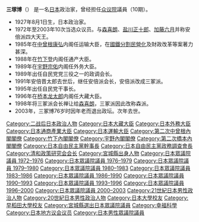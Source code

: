 {{prose|time=2016-06-29T15:43:54+00:00}}
{{Infobox Officeholder
| name  = 三塚 博
| original_name = 
| native_name_lang = 
| image = 
| imagesize = 
| country = {{JPN}}
| office = {{JPN}}第102任[[大藏大臣|大藏大臣]]
| term_start = 1996年11月7日
| term_end = 1998年1月28日
| monarch =
| primeminister = [[橋本龍太郎|橋本龍太郎]]
| predecessor = [[久保亘|久保亘]]
| successor = 橋本龍太郎（代）
|office1       = {{JPN}}第116任[[外務大臣_(日本)|外務大臣]]
|primeminister1=[[宇野宗佑|宇野宗佑]]
|term_start1   = 1989年6月3日
|term_end1     = 1989年8月10日
|predecessor1  = 宇野宗佑
|successor1    = [[中山太郎|中山太郎]]
|office2       = {{JPN}}第50任[[通商產業大臣|通商產業大臣]]
|primeminister2=[[竹下登|竹下登]]
|term_start2   = 1988年12月27日
|term_end2     = 1989年6月3日
|predecessor2  = [[田村元|田村元]]
|successor2    = [[梶山静六|梶山静六]]
|office3       = {{JPN}}第57任[[運輸大臣_(日本)|運輸大臣]]
|primeminister3=[[中曾根康弘|中曾根康弘]]
|term_start3   = 1985年12月28日
|term_end3     = 1986年7月22日
|predecessor3  = [[山下德夫|山下德夫]]
|successor3    = [[橋本龍太郎|橋本龍太郎]]
|office4   = {{JPN}}[[眾議院_(日本)|眾議院]]議員
|term_start4  = 1972年12月11日
|term_end4  = 2003年10月10日
|predecessor4 = 新設選區
|successor4  = {{link-ja|西村明宏|西村明宏}}
|constituency4= {{Plainlist|
* {{link-ja|宮城縣第1區 (中選舉區)|宮城県第1区 (中選挙区)|宮城縣第1區}}（1972-1996）
* [[宮城縣第3區|宮城縣第3區]]（1996-2003）}}
|office5   = {{flagicon|Miyagi}}[[宮城縣|宮城縣]]議會議員
|term_start5  = 1963年
|term_end5  = 1970年
|birth_date = {{birth date|1927|8|1}}
|birth_place = {{EOJ}}[[宮城縣|宮城縣]][[遠田郡|遠田郡]][[北浦村|北浦村]]<br/>（現[[美里町_(宮城縣)|美里町]]）
|death_date = {{death date and age|2004|4|25|1927|8|1|df=y}}
|death_place = {{JPN}}[[東京都|東京都]][[中央区_(東京都)|中央区]]
|parents = 
|relatives = 
|spouse = 
|party = [[自由民主黨_(日本)|自由民主黨]]
|alma_mater   = 旧制東京高等獸醫学校（現[[日本大學|日本大學]]）<br/>[[早稻田大學|早稻田大學]]第一法學部
|website      = 
}}
{{japanese
|japanese=三塚　博
|kana=みつづか ひろし
|romaji=Mitsuzuka Hiroshi 
}}
'''三塚博'''（{{bd|1927年|8月1日|2004年|4月25日|Mitsuzuka Hiroshi}}） 是一名[[日本|日本]]政治家，曾经担任[[众议院_(日本)|众议院]]議員（10期）。

*1927年8月1日生，日本政治家。
*1972年至2003年10次当选众议员。与[[森喜朗|森喜朗]]、[[盐川正十郎|盐川正十郎]]、[[加藤六月|加藤六月]]并称安倍派四大天王。
*1985年在[[中曾根康弘|中曾根康弘]]内阁任运输大臣，在[[國鐵分割民營化|國鐵分割民營化]]及財政改革等案著力甚深。
*1988年在[[竹下登|竹下登]]内阁任通产大臣。
*1989年在[[宇野宗佑|宇野宗佑]]内阁任外务大臣。
*1989年出任自民党党三役之一的政调会长。
*1991年安倍晋太郎去世后，继任安倍派会长，安倍派改成三冢派。
*1995年出任自民党干事长。
*1996年在[[桥本龙太郎|桥本龙太郎]]内阁任大藏大臣。
*1998年将三冢派会长禅让给[[森喜朗|森喜朗]]，三冢派因此改称森派。
*2003年，三冢博76岁时因年老而退出政坛。次年去世。

{{財務大臣}}
{{外務大臣}}
{{經濟產業大臣}}
{{國土交通大臣}}
{{第二次中曾根內閣}}
{{竹下內閣}}
{{宇野內閣}}
{{第二次橋本內閣}}
{{自民幹事長}}
{{自民政調會長}}
{{清和政策研究會會長}}

{{DEFAULTSORT:Mitsuzuka Hiroshi}}
[[Category:二战后日本政治人物|Category:二战后日本政治人物]]
[[Category:日本大藏大臣|Category:日本大藏大臣]]
[[Category:日本外務大臣|Category:日本外務大臣]]
[[Category:日本通商產業大臣|Category:日本通商產業大臣]]
[[Category:日本運輸大臣|Category:日本運輸大臣]]
[[Category:第二次中曾根內閣閣僚|Category:第二次中曾根內閣閣僚]]
[[Category:竹下內閣閣僚|Category:竹下內閣閣僚]]
[[Category:宇野內閣閣僚|Category:宇野內閣閣僚]]
[[Category:第二次橋本內閣閣僚|Category:第二次橋本內閣閣僚]]
[[Category:日本自由民主黨幹事長|Category:日本自由民主黨幹事長]]
[[Category:日本自由民主黨政務調查會長|Category:日本自由民主黨政務調查會長]]
[[Category:清和政策研究会会长|Category:清和政策研究会会长]]
[[Category:宮城縣出身人物|Category:宮城縣出身人物]]
[[Category:日本眾議院議員_1972–1976|Category:日本眾議院議員 1972–1976]]
[[Category:日本眾議院議員_1976–1979|Category:日本眾議院議員 1976–1979]]
[[Category:日本眾議院議員_1979–1980|Category:日本眾議院議員 1979–1980]]
[[Category:日本眾議院議員_1980–1983|Category:日本眾議院議員 1980–1983]]
[[Category:日本眾議院議員_1983–1986|Category:日本眾議院議員 1983–1986]]
[[Category:日本眾議院議員_1986–1990|Category:日本眾議院議員 1986–1990]]
[[Category:日本眾議院議員_1990–1993|Category:日本眾議院議員 1990–1993]]
[[Category:日本眾議院議員_1993–1996|Category:日本眾議院議員 1993–1996]]
[[Category:日本眾議院議員_1996–2000|Category:日本眾議院議員 1996–2000]]
[[Category:日本眾議院議員_2000–2003|Category:日本眾議院議員 2000–2003]]
[[Category:21世紀日本男性政治人物|Category:21世紀日本男性政治人物]]
[[Category:20世紀日本男性政治人物|Category:20世紀日本男性政治人物]]
[[Category:日本大學校友|Category:日本大學校友]]
[[Category:早稻田大學校友|Category:早稻田大學校友]]
[[Category:宮城縣選出日本眾議院議員|Category:宮城縣選出日本眾議院議員]]
[[Category:幸福科學|Category:幸福科學]]
[[Category:日本地方议会议员|Category:日本地方议会议员]]
[[Category:日本男性眾議院議員|Category:日本男性眾議院議員]]